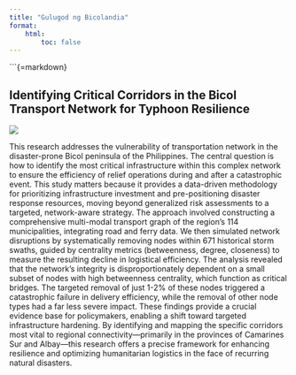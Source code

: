 ```yaml
---
title: "Gulugod ng Bicolandia"
format:
    html:
        toc: false
---
```


```{=markdown}

## Identifying Critical Corridors in the Bicol Transport Network for Typhoon Resilience

![](choropleths.png)

This research addresses the vulnerability of transportation network in the disaster-prone Bicol peninsula of the Philippines. The central question is how to identify the most critical infrastructure within this complex network to ensure the efficiency of relief operations during and after a catastrophic event. This study matters because it provides a data-driven methodology for prioritizing infrastructure investment and pre-positioning disaster response resources, moving beyond generalized risk assessments to a targeted, network-aware strategy. The approach involved constructing a comprehensive multi-modal transport graph of the region's 114 municipalities, integrating road and ferry data. We then simulated network disruptions by systematically removing nodes within 671 historical storm swaths, guided by centrality metrics (betweenness, degree, closeness) to measure the resulting decline in logistical efficiency. The analysis revealed that the network’s integrity is disproportionately dependent on a small subset of nodes with high betweenness centrality, which function as critical bridges. The targeted removal of just 1-2% of these nodes triggered a catastrophic failure in delivery efficiency, while the removal of other node types had a far less severe impact. These findings provide a crucial evidence base for policymakers, enabling a shift toward targeted infrastructure hardening. By identifying and mapping the specific corridors most vital to regional connectivity—primarily in the provinces of Camarines Sur and Albay—this research offers a precise framework for enhancing resilience and optimizing humanitarian logistics in the face of recurring natural disasters.
